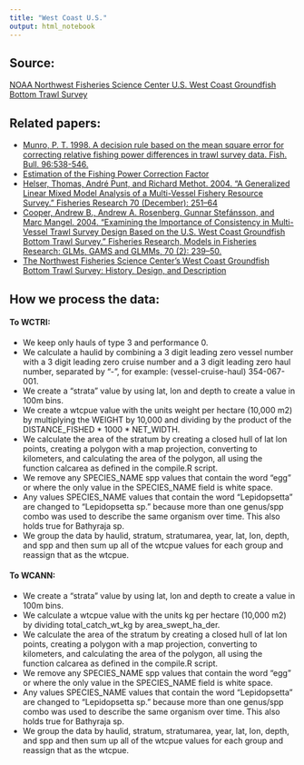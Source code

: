 ```yaml
---
title: "West Coast U.S."
output: html_notebook
---
```


## Source:
[NOAA Northwest Fisheries Science Center U.S. West Coast Groundfish Bottom Trawl Survey](http://www.nwfsc.noaa.gov/research/divisions/fram/groundfish/bottom_trawl.cfm)

## Related papers:  
- [Munro, P. T. 1998. A decision rule based on the mean square error for correcting relative fishing power differences in trawl survey data. Fish. Bull. 96:538-546.](https://www.st.nmfs.noaa.gov/spo/FishBull/963/munro.pdf)  
- [Estimation of the Fishing Power Correction Factor](ftp://ftp.library.noaa.gov/noaa_documents.lib/NMFS/AFSC/AFSC_PR/PR1992-01.pdf)  
- [Helser, Thomas, André Punt, and Richard Methot. 2004. “A Generalized Linear Mixed Model Analysis of a Multi-Vessel Fishery Resource Survey.” Fisheries Research 70 (December): 251–64](https://doi.org/10.1016/j.fishres.2004.08.007)  
- [Cooper, Andrew B., Andrew A. Rosenberg, Gunnar Stefánsson, and Marc Mangel. 2004. “Examining the Importance of Consistency in Multi-Vessel Trawl Survey Design Based on the U.S. West Coast Groundfish Bottom Trawl Survey.” Fisheries Research, Models in Fisheries Research: GLMs, GAMS and GLMMs, 70 (2): 239–50.](https://doi.org/10.1016/j.fishres.2004.08.006)  
- [The Northwest Fisheries Science Center’s West Coast Groundfish Bottom Trawl Survey: History, Design, and Description](https://repository.library.noaa.gov/view/noaa/14179/noaa_14179_DS2.pdf)

## How we process the data:  
#### To WCTRI:
- We keep only hauls of type 3 and performance 0.  
- We calculate a haulid by combining a 3 digit leading zero vessel number with a 3 digit leading zero cruise number and a 3 digit leading zero haul number, separated by "-", for example: (vessel-cruise-haul) 354-067-001.
- We create a "strata" value by using lat, lon and depth to create a value in 100m bins.  
- We create a wtcpue value with the units weight per hectare (10,000 m2) by multiplying the WEIGHT by 10,000 and dividing by the product of the DISTANCE_FISHED * 1000 * NET_WIDTH.  
- We calculate the area of the stratum by creating a closed hull of lat lon points, creating a polygon with a map projection, converting to kilometers, and calculating the area of the polygon, all using the function calcarea as defined in the compile.R script.  
- We remove any SPECIES_NAME spp values that contain the word "egg" or where the only value in the SPECIES_NAME field is white space.  
- Any values SPECIES_NAME values that contain the word "Lepidopsetta" are changed to "Lepidopsetta sp." because more than one genus/spp combo was used to describe the same organism over time.  This also holds true for Bathyraja sp.  
- We group the data by haulid, stratum, stratumarea, year, lat, lon, depth,  and spp and then sum up all of the wtcpue values for each group and reassign that as the wtcpue.    

#### To WCANN:
- We create a "strata" value by using lat, lon and depth to create a value in 100m bins.  
- We calculate a wtcpue value with the units kg per hectare (10,000 m2) by dividing total_catch_wt_kg by area_swept_ha_der.
- We calculate the area of the stratum by creating a closed hull of lat lon points, creating a polygon with a map projection, converting to kilometers, and calculating the area of the polygon, all using the function calcarea as defined in the compile.R script.   
- We remove any SPECIES_NAME spp values that contain the word "egg" or where the only value in the SPECIES_NAME field is white space.  
- Any values SPECIES_NAME values that contain the word "Lepidopsetta" are changed to "Lepidopsetta sp." because more than one genus/spp combo was used to describe the same organism over time.  This also holds true for Bathyraja sp.  
- We group the data by haulid, stratum, stratumarea, year, lat, lon, depth,  and spp and then sum up all of the wtcpue values for each group and reassign that as the wtcpue.   

